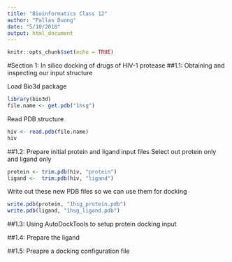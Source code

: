 ```yaml
---
title: "Bioinformatics Class 12"
author: "Pallas Duong"
date: "5/10/2018"
output: html_document
---
```


```r
knitr::opts_chunk$set(echo = TRUE)
```

#Section 1: In silico docking of drugs of HIV-1 protease
##1.1: Obtaining and inspecting our input structure 

Load Bio3d package 
```r
library(bio3d)
file.name <- get.pdb("1hsg")
```

Read PDB structure
```r
hiv <- read.pdb(file.name)
hiv
```

##1.2: Prepare initial protein and ligand input files 
Select out protein only and ligand only
```r
protein <- trim.pdb(hiv, "protein")
ligand <-  trim.pdb(hiv, "ligand")
```

Write out these new PDB files so we can use them for docking
```r
write.pdb(protein, "1hsg_protein.pdb")
write.pdb(ligand, "1hsg_ligand.pdb")
```

##1.3: Using AutoDockTools to setup protein docking input 

##1.4: Prepare the ligand 

##1.5: Preapre a docking configuration file











